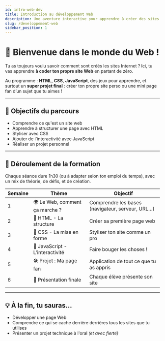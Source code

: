 ```yaml
---
id: intro-web-dev
title: Introduction au développement Web
description: Une aventure interactive pour apprendre à créer des sites Web en 3e !
slug: /developpement-web
sidebar_position: 1
---
```


# 🚀 Bienvenue dans le monde du Web !

Tu as toujours voulu savoir comment sont créés les sites Internet ? Ici, tu vas apprendre **à coder ton propre site Web** en partant de zéro.

Au programme : **HTML**, **CSS**, **JavaScript**, des jeux pour apprendre, et surtout un **super projet final** : créer ton propre site perso ou une mini page fan d’un sujet que tu aimes !

---

## 🧭 Objectifs du parcours

- Comprendre ce qu'est un site web
- Apprendre à structurer une page avec HTML
- Styliser avec CSS
- Ajouter de l'interactivité avec JavaScript
- Réaliser un projet personnel

---

## 📆 Déroulement de la formation

Chaque séance dure 1h30 (ou à adapter selon ton emploi du temps), avec un mix de théorie, de défis, et de création.

| Semaine | Thème | Objectif |
|--------|-------|----------|
| 1 | 🌍 Le Web, comment ça marche ? | Comprendre les bases (navigateur, serveur, URL…) |
| 2 | 🧱 HTML - La structure | Créer sa première page web |
| 3 | 🎨 CSS - La mise en forme | Styliser ton site comme un pro |
| 4 | 🧠 JavaScript - L'interactivité | Faire bouger les choses ! |
| 5 | 🛠 Projet : Ma page fan | Application de tout ce que tu as appris |
| 6 | 🎉 Présentation finale | Chaque élève présente son site |

---

## 💡 À la fin, tu sauras... 
- Développer une page Web
- Comprendre ce qui se cache derrière derrières tous les sites que tu utilises
- Présenter un projet technique à l'oral *(et avec fierté)*